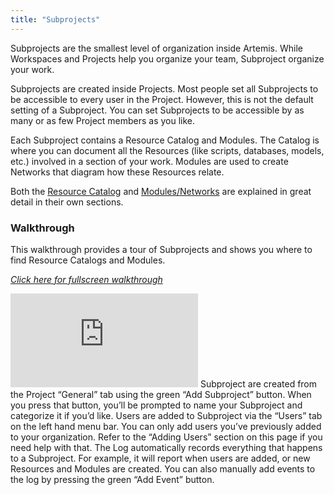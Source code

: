 ```yaml
---
title: "Subprojects"
---
```

Subprojects are the smallest level of organization inside Artemis. While Workspaces and Projects help you organize your team, Subproject organize your work. 

Subprojects are created inside Projects. Most people set all Subprojects to be accessible to every user in the Project. However, this is not the default setting of a Subproject. You can set Subprojects to be accessible by as many or as few Project members as you like.

Each Subproject contains a Resource Catalog and Modules. The Catalog is where you can document all the Resources (like scripts, databases, models, etc.) involved in a section of your work. Modules are used to create Networks that diagram how these Resources relate. 

Both the [Resource Catalog]( https://docs.artemisplatform.com/betaresourcecatalog) and [Modules/Networks]( https://docs.artemisplatform.com/modulesintro) are explained in great detail in their own sections.

### Walkthrough
This walkthrough provides a tour of Subprojects and shows you where to find Resource Catalogs and Modules.

*[Click here for fullscreen walkthrough](https://app.supademo.com/demo/pEWYWr5zgo9D4cUdbmxmM)*
<iframe src="https://app.supademo.com/embed/pEWYWr5zgo9D4cUdbmxmM" frameborder="0" webkitallowfullscreen="true" mozallowfullscreen="true" allowfullscreen style={{"width":"719px","height":"500px","border":"none"}}></iframe>

<AccordionGroup>
<Accordion title="Creating a Subproject">
Subproject are created from the Project “General” tab using the green “Add Subproject” button. When you press that button, you’ll be prompted to name your Subproject and categorize it if you’d like. 
</Accordion>
  
<Accordion title="Adding Useres to Subprojects">
Users are added to Subproject via the “Users” tab on the left hand menu bar. You can only add users you’ve previously added to your organization. Refer to the “Adding Users” section on this page if you need help with that. 
</Accordion>
 
<Accordion title="Event Log">
The Log automatically records everything that happens to a Subproject. For example, it will report when users are added, or new Resources and Modules are created. You can also manually add events to the log by pressing the green “Add Event” button. 
</Accordion>
</AccordionGroup>
